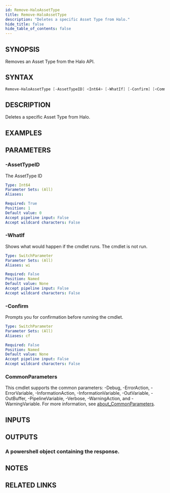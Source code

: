```yaml
---
id: Remove-HaloAssetType
title: Remove-HaloAssetType
description: "Deletes a specific Asset Type from Halo."
hide_title: false
hide_table_of_contents: false
---
```


## SYNOPSIS

Removes an Asset Type from the Halo API.

## SYNTAX

```powershell
Remove-HaloAssetType [-AssetTypeID] <Int64> [-WhatIf] [-Confirm] [<CommonParameters>]
```

## DESCRIPTION

Deletes a specific Asset Type from Halo.

## EXAMPLES

## PARAMETERS

### -AssetTypeID

The AssetType ID

```yaml
Type: Int64
Parameter Sets: (All)
Aliases:

Required: True
Position: 1
Default value: 0
Accept pipeline input: False
Accept wildcard characters: False
```

### -WhatIf

Shows what would happen if the cmdlet runs.
The cmdlet is not run.

```yaml
Type: SwitchParameter
Parameter Sets: (All)
Aliases: wi

Required: False
Position: Named
Default value: None
Accept pipeline input: False
Accept wildcard characters: False
```

### -Confirm

Prompts you for confirmation before running the cmdlet.

```yaml
Type: SwitchParameter
Parameter Sets: (All)
Aliases: cf

Required: False
Position: Named
Default value: None
Accept pipeline input: False
Accept wildcard characters: False
```

### CommonParameters

This cmdlet supports the common parameters: -Debug, -ErrorAction, -ErrorVariable, -InformationAction, -InformationVariable, -OutVariable, -OutBuffer, -PipelineVariable, -Verbose, -WarningAction, and -WarningVariable. For more information, see [about_CommonParameters](http://go.microsoft.com/fwlink/?LinkID=113216).

## INPUTS

## OUTPUTS

### A powershell object containing the response.

## NOTES

## RELATED LINKS
